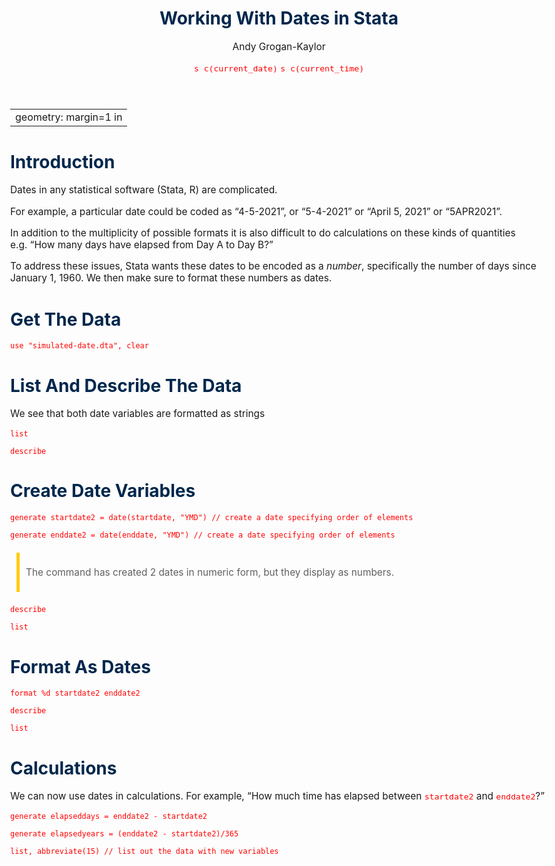 % Working With Dates in Stata
% Andy Grogan-Kaylor 
% `s c(current_date)` `s c(current_time)`

---
geometry: margin=1 in
---

<style>body {max-width: 90%} h1 {color: #00274C;} h2 {color: #2F65A7;} p {font-size: 110%;} pre.stata {font-size: 110%;} blockquote {border-left: 5px solid #ffcb05; margin: 1.5em 10px; padding: 0.5em 10px;} code {color: red;}</style>

# Introduction

Dates in any statistical software (Stata, R) are complicated. 

For example, a particular date could be coded as "4-5-2021", or "5-4-2021" or "April 5, 2021" or "5APR2021". 

In addition to the multiplicity of possible formats it is also difficult to do calculations on these kinds of quantities e.g. "How many days have elapsed from Day A to Day B?" 

To address these issues, Stata wants these dates to be encoded as a *number*, specifically the number of days since January 1, 1960. We then make sure to format these numbers as dates.

# Get The Data

    use "simulated-date.dta", clear
	
# List And Describe The Data

We see that both date variables are formatted as strings

    list

    describe

# Create Date Variables

    generate startdate2 = date(startdate, "YMD") // create a date specifying order of elements
	
	generate enddate2 = date(enddate, "YMD") // create a date specifying order of elements
	
> The command has created 2 dates in numeric form, but they display as numbers.

    describe

    list

# Format As Dates

    format %d startdate2 enddate2
	
	describe
	
	list
	
# Calculations

We can now use dates in calculations. For example, "How much time has elapsed between `startdate2` and `enddate2`?"	

    generate elapseddays = enddate2 - startdate2
	
	generate elapsedyears = (enddate2 - startdate2)/365
	
	list, abbreviate(15) // list out the data with new variables
	
	
	




	
